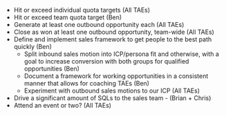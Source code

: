 - Hit or exceed individual quota targets (All TAEs)
- Hit or exceed team quota target (Ben)
- Generate at least one outbound opportunity each (All TAEs)
- Close as won at least one outbound opportunity, team-wide (All TAEs)
- Define and implement sales framework to get people to the best path quickly (Ben)
  - Split inbound sales motion into ICP/persona fit and otherwise, with a goal to increase conversion with both groups for qualified opportunities (Ben)
  - Document a framework for working opportunities in a consistent manner that allows for coaching TAEs (Ben)
  - Experiment with outbound sales motions to our ICP (All TAEs)
- Drive a significant amount of SQLs to the sales team - (Brian + Chris)
- Attend an event or two? (All TAEs)
